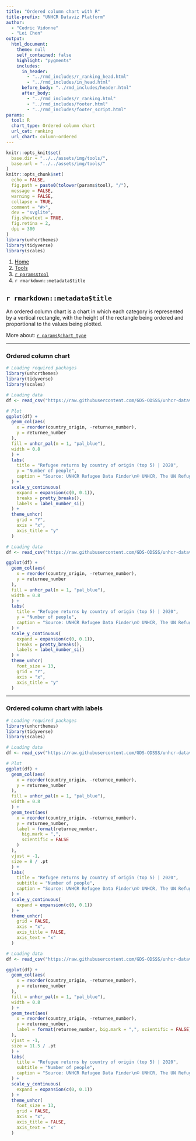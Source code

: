 ```yaml
---
title: "Ordered column chart with R"
title-prefix: "UNHCR Dataviz Platform"
author:
  - "Cedric Vidonne"
  - "Lei Chen"
output:
  html_document:
    theme: null
    self_contained: false
    highlight: "pygments"
    includes:
      in_header:
        - "../rmd_includes/r_ranking_head.html"
        - "../rmd_includes/in_head.html"
      before_body: "../rmd_includes/header.html"
      after_body:
        - "../rmd_includes/r_ranking.html"
        - "../rmd_includes/footer.html"
        - "../rmd_includes/footer_script.html"
params:
  tool: R
  chart_type: Ordered column chart
  url_cat: ranking
  url_chart: column-ordered
---
```


```r
knitr::opts_knit$set(
  base.dir = "../../assets/img/tools/",
  base.url = "../../assets/img/tools/"
)
knitr::opts_chunk$set(
  echo = FALSE,
  fig.path = paste0(tolower(params$tool), "/"),
  message = FALSE,
  warning = FALSE,
  collapse = TRUE,
  comment = "#>",
  dev = "svglite",
  fig.showtext = TRUE,
  fig.retina = 2,
  dpi = 300
)
library(unhcrthemes)
library(tidyverse)
library(scales)
```

<main id="tools" class="container mt-5">

<!-- Breadcrumb is filled automatically with the text from Title and Tool parameter in YAML --> 
<nav aria-label="breadcrumb">
    <ol class="breadcrumb">
        <li class="breadcrumb-item"><a href="../../">Home</a></li>
        <li class="breadcrumb-item"><a href="../">Tools</a></li>
        <li class="breadcrumb-item"><a href="../`r tolower(params$tool)`/">`r params$tool`</a></li>
        <li class="breadcrumb-item active" aria-current="page">`r rmarkdown::metadata$title`</li>
    </ol>
</nav>


<!-- Intro header --> 
<div class="my-5 text-center">

## `r rmarkdown::metadata$title`

<div class="row justify-content-center">
<div class="col-lg-8">

<!-- Only text to change below, the rest comes from the YAML --> 
An ordered column chart is a chart in which each category is represented by a vertical rectangle, with the height of the rectangle being ordered and proportional to the values being plotted.

More about: <a href="../../chart_gallery/`r params$url_cat`.html#`r params$url_chart`">`r params$chart_type`</a>

</div>
</div>
</div>


----

<!-- Beginning of section, should be preceded by hr (----) --> 
<section class="my-5">

### Ordered column chart

<div class="row">

<!-- First column for large screen --> 
<div class="col-lg-6">

```r
# Loading required packages
library(unhcrthemes)
library(tidyverse)
library(scales)

# Loading data
df <- read_csv("https://raw.githubusercontent.com/GDS-ODSSS/unhcr-dataviz-platform/master/data/ranking/column_ordered.csv")

# Plot
ggplot(df) +
  geom_col(aes(
    x = reorder(country_origin, -returnee_number),
    y = returnee_number
  ),
  fill = unhcr_pal(n = 1, "pal_blue"),
  width = 0.8
  ) +
  labs(
    title = "Refugee returns by country of origin (top 5) | 2020",
    y = "Number of people",
    caption = "Source: UNHCR Refugee Data Finder\n© UNHCR, The UN Refugee Agency"
  ) +
  scale_y_continuous(
    expand = expansion(c(0, 0.1)),
    breaks = pretty_breaks(),
    labels = label_number_si()
  ) +
  theme_unhcr(
    grid = "Y",
    axis = "x",
    axis_title = "y"
  )
```

</div>
<!-- End First column --->

<!-- Second column for large screen --> 
<div class="col-lg-6">


```r
# Loading data
df <- read_csv("https://raw.githubusercontent.com/GDS-ODSSS/unhcr-dataviz-platform/master/data/ranking/column_ordered.csv")

ggplot(df) +
  geom_col(aes(
    x = reorder(country_origin, -returnee_number),
    y = returnee_number
  ),
  fill = unhcr_pal(n = 1, "pal_blue"),
  width = 0.8
  ) +
  labs(
    title = "Refugee returns by country of origin (top 5) | 2020",
    y = "Number of people",
    caption = "Source: UNHCR Refugee Data Finder\n© UNHCR, The UN Refugee Agency"
  ) +
  scale_y_continuous(
    expand = expansion(c(0, 0.1)),
    breaks = pretty_breaks(),
    labels = label_number_si()
  ) +
  theme_unhcr(
    font_size = 13,
    grid = "Y",
    axis = "x",
    axis_title = "y"
  )
```

</div>
<!-- End Second column --->

</div>
</section>
<!-- End of section --->

----

<!-- Beginning of section, should be preceded by hr (----) --> 
<section class="my-5">

### Ordered column chart with labels

<div class="row">

<!-- First column for large screen --> 
<div class="col-lg-6">

```r
# Loading required packages
library(unhcrthemes)
library(tidyverse)
library(scales)

# Loading data
df <- read_csv("https://raw.githubusercontent.com/GDS-ODSSS/unhcr-dataviz-platform/master/data/ranking/column_ordered.csv")

# Plot
ggplot(df) +
  geom_col(aes(
    x = reorder(country_origin, -returnee_number),
    y = returnee_number
  ),
  fill = unhcr_pal(n = 1, "pal_blue"),
  width = 0.8
  ) +
  geom_text(aes(
    x = reorder(country_origin, -returnee_number),
    y = returnee_number,
    label = format(returnee_number,
      big.mark = ",",
      scientific = FALSE
    )
  ),
  vjust = -1,
  size = 8 / .pt
  ) +
  labs(
    title = "Refugee returns by country of origin (top 5) | 2020",
    subtitle = "Number of people",
    caption = "Source: UNHCR Refugee Data Finder\n© UNHCR, The UN Refugee Agency"
  ) +
  scale_y_continuous(
    expand = expansion(c(0, 0.1))
  ) +
  theme_unhcr(
    grid = FALSE,
    axis = "x",
    axis_title = FALSE,
    axis_text = "x"
  )
```

</div>
<!-- End First column --->

<!-- Second column for large screen --> 
<div class="col-lg-6">


```r
# Loading data
df <- read_csv("https://raw.githubusercontent.com/GDS-ODSSS/unhcr-dataviz-platform/master/data/ranking/column_ordered.csv")

ggplot(df) +
  geom_col(aes(
    x = reorder(country_origin, -returnee_number),
    y = returnee_number
  ),
  fill = unhcr_pal(n = 1, "pal_blue"),
  width = 0.8
  ) +
  geom_text(aes(
    x = reorder(country_origin, -returnee_number),
    y = returnee_number,
    label = format(returnee_number, big.mark = ",", scientific = FALSE)
  ),
  vjust = -1,
  size = 11.5 / .pt
  ) +
  labs(
    title = "Refugee returns by country of origin (top 5) | 2020",
    subtitle = "Number of people",
    caption = "Source: UNHCR Refugee Data Finder\n© UNHCR, The UN Refugee Agency"
  ) +
  scale_y_continuous(
    expand = expansion(c(0, 0.1))
  ) +
  theme_unhcr(
    font_size = 13,
    grid = FALSE,
    axis = "x",
    axis_title = FALSE,
    axis_text = "x"
  )
```

</div>
<!-- End Second column --->

</div>
</section>
<!-- End of section --->

<!-- To add sections just copy the whole code between the above section tag --->

</main>
